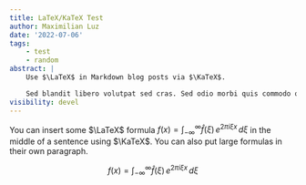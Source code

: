 ```yaml
---
title: LaTeX/KaTeX Test
author: Maximilian Luz
date: '2022-07-06'
tags:
    - test
    - random
abstract: |
    Use $\LaTeX$ in Markdown blog posts via $\KaTeX$.

    Sed blandit libero volutpat sed cras. Sed odio morbi quis commodo odio aenean sed adipiscing. Velit euismod in pellentesque massa placerat. Mi bibendum neque egestas congue quisque egestas diam in arcu. Nisi lacus sed viverra tellus in. Nibh cras pulvinar mattis nunc sed. Luctus accumsan tortor posuere ac ut consequat semper viverra. Fringilla ut morbi tincidunt augue interdum velit euismod.
visibility: devel
---
```


You can insert some $\LaTeX$ formula $f(x) = \int_{-\infty}^\infty \hat f(\xi)\,e^{2 \pi i \xi x} \,d\xi$ in the middle of a sentence using $\KaTeX$.
You can also put large formulas in their own paragraph.

$$
f(x) = \int_{-\infty}^\infty \hat f(\xi)\,e^{2 \pi i \xi x} \,d\xi
$$
